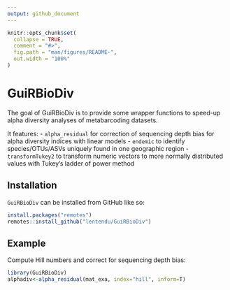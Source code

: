 ```yaml
---
output: github_document
---
```


<!-- README.md is generated from README.Rmd. Please edit that file -->

```r
knitr::opts_chunk$set(
  collapse = TRUE,
  comment = "#>",
  fig.path = "man/figures/README-",
  out.width = "100%"
)
```

# GuiRBioDiv

<!-- badges: start -->
<!-- badges: end -->

The goal of GuiRBioDiv is to provide some wrapper functions to speed-up alpha diversity analyses of metabarcoding datasets.

It features:
 -  `alpha_residual` for correction of sequencing depth bias for alpha diversity indices with linear models
 -  `endemic` to identify species/OTUs/ASVs uniquely found in one geographic region
 -  `transformTukey2` to transform numeric vectors to more normally distributed values with Tukey's ladder of power method


## Installation

`GuiRBioDiv` can be installed from GitHub like so:

``` r
install.packages("remotes")
remotes::install_github("lentendu/GuiRBioDiv")
```

## Example

Compute Hill numbers and correct for sequencing depth bias:

```r
library(GuiRBioDiv)
alphadiv<-alpha_residual(mat_exa, index="hill", inform=T)
```

